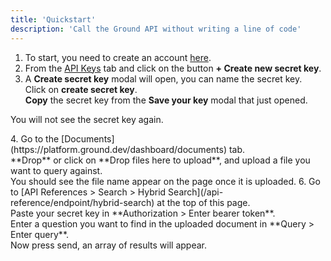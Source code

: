 ```yaml
---
title: 'Quickstart'
description: 'Call the Ground API without writing a line of code'
---
```


1. To start, you need to create an account [here](http://platform.ground.dev/).
2. From the [API Keys](https://platform.ground.dev/dashboard/api-keys) tab and click on the button **+ Create new secret key**.
3. A **Create secret key** modal will open, you can name the secret key.<br />
Click on **create secret key**.<br />
**Copy** the secret key from the **Save your key** modal that just opened.<br />
<p><Icon icon="triangle-exclamation" color="F80" /> You will not see the secret key again.</p>
4. Go to the [Documents](https://platform.ground.dev/dashboard/documents) tab.<br />
**Drop** or click on **Drop files here to upload**, and upload a file you want to query against.<br />
You should see the file name appear on the page once it is uploaded.
6. Go to [API References > Search > Hybrid Search](/api-reference/endpoint/hybrid-search) at the top of this page.<br />
Paste your secret key in **Authorization > Enter bearer token**.<br />
Enter a question you want to find in the uploaded document in **Query > Enter query**.<br />
Now press send, an array of results will appear.

